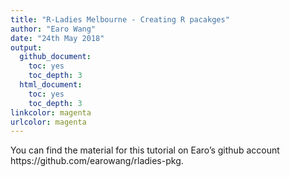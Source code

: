 ```yaml
---
title: "R-Ladies Melbourne - Creating R pacakges"
author: "Earo Wang"
date: "24th May 2018"
output:
  github_document:
    toc: yes
    toc_depth: 3
  html_document:
    toc: yes
    toc_depth: 3
linkcolor: magenta
urlcolor: magenta
---
```



You can find the material for this tutorial on Earo's github account https://github.com/earowang/rladies-pkg. 



